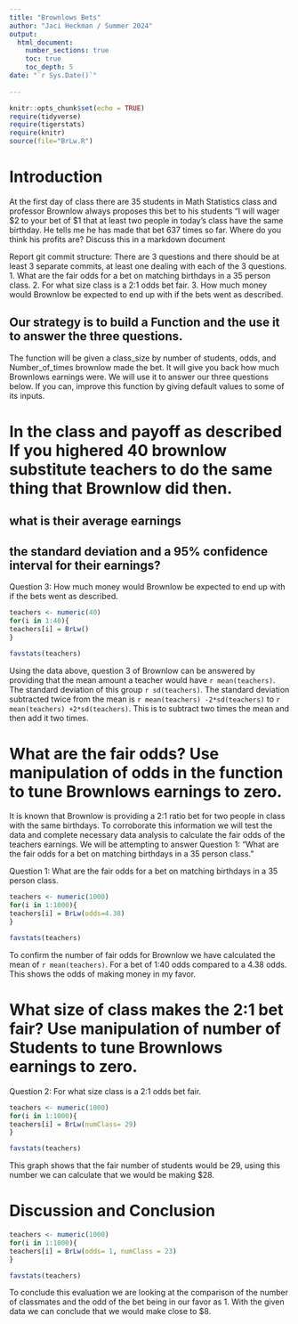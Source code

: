 ```yaml
---
title: "Brownlows Bets"
author: "Jaci Heckman / Summer 2024"
output: 
  html_document:
    number_sections: true
    toc: true
    toc_depth: 5
date: "`r Sys.Date()`"    
    
---
```

```r
knitr::opts_chunk$set(echo = TRUE)
require(tidyverse)
require(tigerstats)
require(knitr)
source(file="BrLw.R")
```


<!-- We recommend you use git branches -- create a separate branch for each major section i.e. Introduction, Methods, Results, Inferential Results, and Discussion and Conclusions - leave the YAML block untouched until the final merge where you put in your own name !-->

# Introduction

<!--In this section you explain what you are trying to show.  Where did the data come from?  What is the research or other question you are trying to answer?!-->

 At the first day of class there are 35 students in Math Statistics class and professor Brownlow always proposes this bet to his students "I will wager $2 to your bet of $1 that at least two people in today's class have  the same birthday.  He tells me he has made that bet 637 times so far. Where do you think his profits are? Discuss this in a markdown document
 
Report git commit structure:
There are 3 questions and there should be at least 3 separate commits, at least one dealing with each of the 3 questions.
1. What are the fair odds for a bet on matching birthdays in a 35 person class.
2. For what size class is a 2:1 odds bet fair.
3. How much money would Brownlow be expected to end up with if the bets went as described.



## Our strategy is to build a Function and the use it to answer the three questions. 

The function will be given a class_size by number of students, odds, and Number_of_times brownlow made the bet.  It will give you back how much Brownlows earnings were. We will use it to answer our three questions below. If you can, improve this function by giving default values to some of its inputs. 

# In the class and payoff as described  If you highered 40 brownlow substitute teachers to do the same thing that Brownlow did then.
## what is their average earnings
## the standard deviation and a 95% confidence interval for their earnings?
  
<!--Explain and display your method of coming up with a 95% confidence interval of  professor Brownlows winnings (or losings)-->

Question 3:  How much money would Brownlow be expected to end up with if the bets went as described.
  
```r
teachers <- numeric(40)
for(i in 1:40){
teachers[i] = BrLw()
}
```
```r
favstats(teachers)
```

Using the data above, question 3 of Brownlow can be answered by providing that the mean amount a teacher would have `r mean(teachers)`.
The standard deviation of this group `r sd(teachers)`. 
The standard deviation subtracted twice from the mean is `r mean(teachers) -2*sd(teachers)` to `r mean(teachers) +2*sd(teachers)`. This is to subtract two times the mean and then add it two times.


# What are the fair odds? Use manipulation of odds in the function to tune Brownlows earnings to zero. 


<!--Decide on your methods:  In this section explain the approach you will take to attack the issue --- how will you decide on a likely estimate of professor Brownlow's earnings or losses after 637 bets. Also explain how you construct a 95% confidence interval about your estimate of his winnings !-->

It is known that Brownlow is providing a 2:1 ratio bet for two people in class with the same birthdays. To corroborate this information we will test the data and complete necessary data analysis to calculate the fair odds of the teachers earnings. We will be attempting to answer Question 1:  "What are the fair odds for a bet on matching birthdays in a 35 person class."

Question 1:  What are the fair odds for a bet on matching birthdays in a 35 person class.
  
```r
teachers <- numeric(1000)
for(i in 1:1000){
teachers[i] = BrLw(odds=4.38)
}
```
```r
favstats(teachers)
```
  
To confirm the number of fair odds for Brownlow we have calculated the mean of `r mean(teachers)`. For a bet of 1:40 odds compared to a 4.38 odds. This shows the odds of making money in my favor.


# What size of class makes the 2:1 bet fair?  Use manipulation of number of Students to tune Brownlows earnings to zero.

<!--Explain and display the results of your method of coming up with the estimate of professor Brownlows betting profits!-->

Question 2: For what size class is a 2:1 odds bet fair.
```r
teachers <- numeric(1000)
for(i in 1:1000){
teachers[i] = BrLw(numClass= 29)
}
```
```r
favstats(teachers)
```

This graph shows that the fair number of students would be 29, using this number we can calculate that we would be making $28. 




# Discussion and Conclusion

<!--Discussion and conclusion here.  If professor Brownlow is consistantly making or losing money how could he change his payout so that his profits center on zero?  Also discuss what size his class should be in order to have his current scheme balance at zero profit.!-->
  
```r
teachers <- numeric(1000)
for(i in 1:1000){
teachers[i] = BrLw(odds= 1, numClass = 23)
}
```
```r
favstats(teachers)
```
  
To conclude this evaluation we are looking at the comparison of the number of classmates and the odd of the bet being in our favor as 1. 
With the given data we can conclude that we would make close to $8. 





